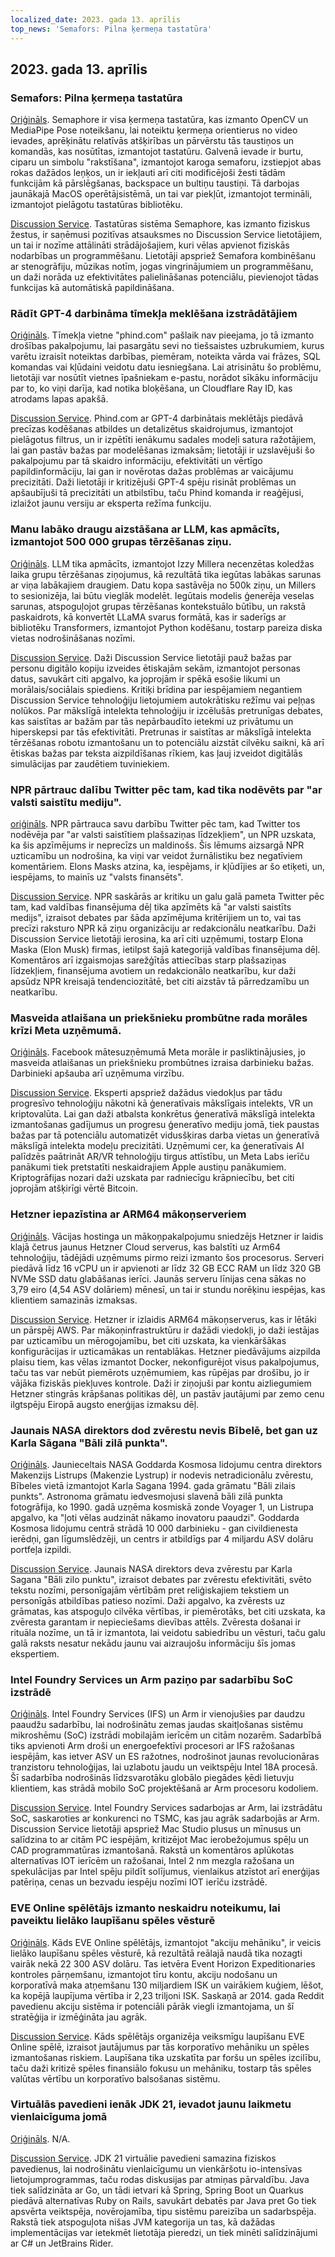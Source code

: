 ```yaml
---
localized_date: 2023. gada 13. aprīlis
top_news: 'Semafors: Pilna ķermeņa tastatūra'
---
```


## 2023. gada 13. aprīlis

### Semafors: Pilna ķermeņa tastatūra

[Oriģināls](https://github.com/everythingishacked/Semaphore).
Semaphore ir visa ķermeņa tastatūra, kas izmanto OpenCV un MediaPipe Pose noteikšanu, lai noteiktu ķermeņa orientierus no video ievades, aprēķinātu relatīvās atšķirības un pārvērstu tās taustiņos un komandās, kas nosūtītas, izmantojot tastatūru. Galvenā ievade ir burtu, ciparu un simbolu "rakstīšana", izmantojot karoga semaforu, izstiepjot abas rokas dažādos leņķos, un ir iekļauti arī citi modificējoši žesti tādām funkcijām kā pārslēgšanas, backspace un bultiņu taustiņi. Tā darbojas jaunākajā MacOS operētājsistēmā, un tai var piekļūt, izmantojot termināli, izmantojot pielāgotu tastatūras bibliotēku.

[Discussion Service](http://news.ycombinator.com/item?id=35536550).
Tastatūras sistēma Semaphore, kas izmanto fiziskus žestus, ir saņēmusi pozitīvas atsauksmes no Discussion Service lietotājiem, un tai ir nozīme attālināti strādājošajiem, kuri vēlas apvienot fiziskās nodarbības un programmēšanu. Lietotāji apspriež Semafora kombinēšanu ar stenogrāfiju, mūzikas notīm, jogas vingrinājumiem un programmēšanu, un daži norāda uz efektivitātes palielināšanas potenciālu, pievienojot tādas funkcijas kā automātiskā papildināšana.

### Rādīt GPT-4 darbināma tīmekļa meklēšana izstrādātājiem

[Oriģināls](https://www.phind.com).
Tīmekļa vietne "phind.com" pašlaik nav pieejama, jo tā izmanto drošības pakalpojumu, lai pasargātu sevi no tiešsaistes uzbrukumiem, kurus varētu izraisīt noteiktas darbības, piemēram, noteikta vārda vai frāzes, SQL komandas vai kļūdaini veidotu datu iesniegšana. Lai atrisinātu šo problēmu, lietotāji var nosūtīt vietnes īpašniekam e-pastu, norādot sīkāku informāciju par to, ko viņi darīja, kad notika bloķēšana, un Cloudflare Ray ID, kas atrodams lapas apakšā.

[Discussion Service](http://news.ycombinator.com/item?id=35543668).
Phind.com ar GPT-4 darbinātais meklētājs piedāvā precīzas kodēšanas atbildes un detalizētus skaidrojumus, izmantojot pielāgotus filtrus, un ir izpētīti ienākumu sadales modeļi satura ražotājiem, lai gan pastāv bažas par modelēšanas izmaksām; lietotāji ir uzslavējuši šo pakalpojumu par tā skaidro informāciju, efektivitāti un vērtīgo papildinformāciju, lai gan ir novērotas dažas problēmas ar vaicājumu precizitāti. Daži lietotāji ir kritizējuši GPT-4 spēju risināt problēmas un apšaubījuši tā precizitāti un atbilstību, taču Phind komanda ir reaģējusi, izlaižot jaunu versiju ar eksperta režīma funkciju.

### Manu labāko draugu aizstāšana ar LLM, kas apmācīts, izmantojot 500 000 grupas tērzēšanas ziņu.

[Oriģināls](https://www.izzy.co/blogs/robo-boys.html).
LLM tika apmācīts, izmantojot Izzy Millera necenzētas koledžas laika grupu tērzēšanas ziņojumus, kā rezultātā tika iegūtas labākas sarunas ar viņa labākajiem draugiem. Datu kopa sastāvēja no 500k ziņu, un Millers to sesionizēja, lai būtu vieglāk modelēt. Iegūtais modelis ģenerēja veselas sarunas, atspoguļojot grupas tērzēšanas kontekstuālo būtību, un rakstā paskaidrots, kā konvertēt LLaMA svarus formātā, kas ir saderīgs ar bibliotēku Transformers, izmantojot Python kodēšanu, tostarp pareiza diska vietas nodrošināšanas nozīmi.

[Discussion Service](http://news.ycombinator.com/item?id=35540154).
Daži Discussion Service lietotāji pauž bažas par personu digitālo kopiju izveides ētiskajām sekām, izmantojot personas datus, savukārt citi apgalvo, ka joprojām ir spēkā esošie likumi un morālais/sociālais spiediens. Kritiķi brīdina par iespējamiem negantiem Discussion Service tehnoloģiju lietojumiem autokrātisku režīmu vai peļņas nolūkos. Par mākslīgā intelekta tehnoloģiju ir izcēlušās pretrunīgas debates, kas saistītas ar bažām par tās nepārbaudīto ietekmi uz privātumu un hiperskepsi par tās efektivitāti. Pretrunas ir saistītas ar mākslīgā intelekta tērzēšanas robotu izmantošanu un to potenciālu aizstāt cilvēku saikni, kā arī ētiskas bažas par teksta aizpildīšanas rīkiem, kas ļauj izveidot digitālās simulācijas par zaudētiem tuviniekiem.

### NPR pārtrauc dalību Twitter pēc tam, kad tika nodēvēts par "ar valsti saistītu mediju".

[oriģināls](https://www.wbur.org/npr/1169269161/npr-leaves-twitter-government-funded-media-label).
NPR pārtrauca savu darbību Twitter pēc tam, kad Twitter tos nodēvēja par "ar valsti saistītiem plašsaziņas līdzekļiem", un NPR uzskata, ka šis apzīmējums ir neprecīzs un maldinošs. Šis lēmums aizsargā NPR uzticamību un nodrošina, ka viņi var veidot žurnālistiku bez negatīviem komentāriem. Elons Masks atzina, ka, iespējams, ir kļūdījies ar šo etiķeti, un, iespējams, to mainīs uz "valsts finansēts".

[Discussion Service](http://news.ycombinator.com/item?id=35539280).
NPR saskārās ar kritiku un galu galā pameta Twitter pēc tam, kad valdības finansējuma dēļ tika apzīmēts kā "ar valsti saistīts medijs", izraisot debates par šāda apzīmējuma kritērijiem un to, vai tas precīzi raksturo NPR kā ziņu organizāciju ar redakcionālu neatkarību. Daži Discussion Service lietotāji ierosina, ka arī citi uzņēmumi, tostarp Elona Maska (Elon Musk) firmas, ietilpst šajā kategorijā valdības finansējuma dēļ. Komentāros arī izgaismojas sarežģītās attiecības starp plašsaziņas līdzekļiem, finansējuma avotiem un redakcionālo neatkarību, kur daži apsūdz NPR kreisajā tendenciozitātē, bet citi aizstāv tā pārredzamību un neatkarību.

### Masveida atlaišana un priekšnieku prombūtne rada morāles krīzi Meta uzņēmumā.

[Oriģināls](https://www.nytimes.com/2023/04/12/technology/meta-layoffs-employees-management.html).
Facebook mātesuzņēmumā Meta morāle ir pasliktinājusies, jo masveida atlaišanas un priekšnieku prombūtnes izraisa darbinieku bažas. Darbinieki apšauba arī uzņēmuma virzību.

[Discussion Service](http://news.ycombinator.com/item?id=35537813).
Eksperti apspriež dažādus viedokļus par tādu progresīvo tehnoloģiju nākotni kā ģeneratīvais mākslīgais intelekts, VR un kriptovalūta. Lai gan daži atbalsta konkrētus ģeneratīvā mākslīgā intelekta izmantošanas gadījumus un progresu ģeneratīvo mediju jomā, tiek paustas bažas par tā potenciālu automatizēt vidusšķiras darba vietas un ģeneratīvā mākslīgā intelekta modeļu precizitāti. Uzņēmumi cer, ka ģeneratīvais AI palīdzēs paātrināt AR/VR tehnoloģiju tirgus attīstību, un Meta Labs ierīču panākumi tiek pretstatīti neskaidrajiem Apple austiņu panākumiem. Kriptogrāfijas nozari daži uzskata par radniecīgu krāpniecību, bet citi joprojām atšķirīgi vērtē Bitcoin.

### Hetzner iepazīstina ar ARM64 mākoņserveriem

[Oriģināls](https://www.hetzner.com/press-release/arm64-cloud/).
Vācijas hostinga un mākoņpakalpojumu sniedzējs Hetzner ir laidis klajā četrus jaunus Hetzner Cloud serverus, kas balstīti uz Arm64 tehnoloģiju, tādējādi uzņēmums pirmo reizi izmanto šos procesorus. Serveri piedāvā līdz 16 vCPU un ir apvienoti ar līdz 32 GB ECC RAM un līdz 320 GB NVMe SSD datu glabāšanas ierīci. Jaunās serveru līnijas cena sākas no 3,79 eiro (4,54 ASV dolāriem) mēnesī, un tai ir stundu norēķinu iespējas, kas klientiem samazinās izmaksas.

[Discussion Service](http://news.ycombinator.com/item?id=35540084).
Hetzner ir izlaidis ARM64 mākoņserverus, kas ir lētāki un pārspēj AWS. Par mākoņinfrastruktūru ir dažādi viedokļi, jo daži iestājas par uzticamību un mērogojamību, bet citi uzskata, ka vienkāršākas konfigurācijas ir uzticamākas un rentablākas. Hetzner piedāvājums aizpilda plaisu tiem, kas vēlas izmantot Docker, nekonfigurējot visus pakalpojumus, taču tas var nebūt piemērots uzņēmumiem, kas rūpējas par drošību, jo ir vājāka fiziskās piekļuves kontrole. Daži ir ziņojuši par kontu aizliegumiem Hetzner stingrās krāpšanas politikas dēļ, un pastāv jautājumi par zemo cenu ilgtspēju Eiropā augsto enerģijas izmaksu dēļ.

### Jaunais NASA direktors dod zvērestu nevis Bībelē, bet gan uz Karla Sāgana "Bāli zilā punkta".

[Oriģināls](https://www.independent.co.uk/space/nasa-director-carl-sagan-oath-b2317698.html).
Jaunieceltais NASA Goddarda Kosmosa lidojumu centra direktors Makenzijs Listrups (Makenzie Lystrup) ir nodevis netradicionālu zvērestu, Bībeles vietā izmantojot Karla Sagana 1994. gada grāmatu "Bāli zilais punkts". Astronoma grāmatu iedvesmojusi slavenā bāli zilā punkta fotogrāfija, ko 1990. gadā uzņēma kosmiskā zonde Voyager 1, un Listrupa apgalvo, ka "ļoti vēlas audzināt nākamo inovatoru paaudzi". Goddarda Kosmosa lidojumu centrā strādā 10 000 darbinieku - gan civildienesta ierēdņi, gan līgumslēdzēji, un centrs ir atbildīgs par 4 miljardu ASV dolāru portfeļa izpildi.

[Discussion Service](http://news.ycombinator.com/item?id=35536612).
Jaunais NASA direktors deva zvērestu par Karla Sagana "Bāli zilo punktu", izraisot debates par zvērestu efektivitāti, svēto tekstu nozīmi, personīgajām vērtībām pret reliģiskajiem tekstiem un personīgās atbildības patieso nozīmi. Daži apgalvo, ka zvērests uz grāmatas, kas atspoguļo cilvēka vērtības, ir piemērotāks, bet citi uzskata, ka zvēresta garantam ir nepieciešams dievības attēls. Zvēresta došanai ir rituāla nozīme, un tā ir izmantota, lai veidotu sabiedrību un vēsturi, taču galu galā raksts nesatur nekādu jaunu vai aizraujošu informāciju šīs jomas ekspertiem.

### Intel Foundry Services un Arm paziņo par sadarbību SoC izstrādē

[Oriģināls](https://www.intel.com/content/www/us/en/newsroom/news/intel-foundry-arm-announce-multigeneration-collaboration-leading-edge-soc-design.html).
Intel Foundry Services (IFS) un Arm ir vienojušies par daudzu paaudžu sadarbību, lai nodrošinātu zemas jaudas skaitļošanas sistēmu mikroshēmu (SoC) izstrādi mobilajām ierīcēm un citām nozarēm. Sadarbībā tiks apvienoti Arm droši un energoefektīvi procesori ar IFS ražošanas iespējām, kas ietver ASV un ES ražotnes, nodrošinot jaunas revolucionāras tranzistoru tehnoloģijas, lai uzlabotu jaudu un veiktspēju Intel 18A procesā. Šī sadarbība nodrošinās līdzsvarotāku globālo piegādes ķēdi lietuvju klientiem, kas strādā mobilo SoC projektēšanā ar Arm procesoru kodoliem.

[Discussion Service](http://news.ycombinator.com/item?id=35539057).
Intel Foundry Services sadarbojas ar Arm, lai izstrādātu SoC, saskaroties ar konkurenci no TSMC, kas jau agrāk sadarbojās ar Arm. Discussion Service lietotāji apspriež Mac Studio plusus un mīnusus un salīdzina to ar citām PC iespējām, kritizējot Mac ierobežojumus spēļu un CAD programmatūras izmantošanā. Rakstā un komentāros aplūkotas alternatīvas IOT ierīcēm un ražošanai, Intel 2 nm mezgla ražošana un spekulācijas par Intel spēju pildīt solījumus, vienlaikus atzīstot arī enerģijas patēriņa, cenas un bezvadu iespēju nozīmi IOT ierīču izstrādē.

### EVE Online spēlētājs izmanto neskaidru noteikumu, lai paveiktu lielāko laupīšanu spēles vēsturē

[Oriģināls](https://www.pcgamer.com/eve-online-player-uses-obscure-rule-to-pull-off-the-biggest-heist-in-the-games-history/).
Kāds EVE Online spēlētājs, izmantojot "akciju mehāniku", ir veicis lielāko laupīšanu spēles vēsturē, kā rezultātā reālajā naudā tika nozagti vairāk nekā 22 300 ASV dolāru. Tas ietvēra Event Horizon Expeditionaries kontroles pārņemšanu, izmantojot tīru kontu, akciju nodošanu un korporatīvā maka atņemšanu 130 miljardiem ISK un vairākiem kuģiem, lēšot, ka kopējā laupījuma vērtība ir 2,23 triljoni ISK. Saskaņā ar 2014. gada Reddit pavedienu akciju sistēma ir potenciāli pārāk viegli izmantojama, un šī stratēģija ir izmēģināta jau agrāk.

[Discussion Service](http://news.ycombinator.com/item?id=35533711).
Kāds spēlētājs organizēja veiksmīgu laupīšanu EVE Online spēlē, izraisot jautājumus par tās korporatīvo mehāniku un spēles izmantošanas riskiem. Laupīšana tika uzskatīta par foršu un spēles izcilību, taču daži kritizē spēles finansiālo fokusu un mehāniku, tostarp tās spēles valūtas vērtību un korporatīvo balsošanas sistēmu.

### Virtuālās pavedieni ienāk JDK 21, ievadot jaunu laikmetu vienlaicīguma jomā

[Oriģināls](https://www.infoq.com/news/2023/04/virtual-threads-arrives-jdk21/).
N/A.

[Discussion Service](http://news.ycombinator.com/item?id=35535906).
JDK 21 virtuālie pavedieni samazina fiziskos pavedienus, lai nodrošinātu vienlaicīgumu un vienkāršotu io-intensīvas lietojumprogrammas, taču rodas diskusijas par atmiņas pārvaldību. Java tiek salīdzināta ar Go, un tādi ietvari kā Spring, Spring Boot un Quarkus piedāvā alternatīvas Ruby on Rails, savukārt debatēs par Java pret Go tiek apsvērta veiktspēja, novērojamība, tipu sistēmu pareizība un sadarbspēja. Rakstā tiek atspoguļota nišas JVM kategorija un tas, kā dažādas implementācijas var ietekmēt lietotāja pieredzi, un tiek minēti salīdzinājumi ar C# un JetBrains Rider.


